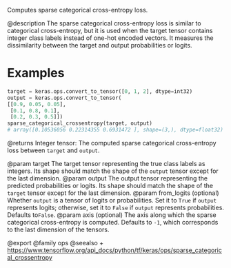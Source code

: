 Computes sparse categorical cross-entropy loss.

@description
The sparse categorical cross-entropy loss is similar to categorical
cross-entropy, but it is used when the target tensor contains integer
class labels instead of one-hot encoded vectors. It measures the
dissimilarity between the target and output probabilities or logits.

# Examples
```python
target = keras.ops.convert_to_tensor([0, 1, 2], dtype=int32)
output = keras.ops.convert_to_tensor(
[[0.9, 0.05, 0.05],
 [0.1, 0.8, 0.1],
 [0.2, 0.3, 0.5]])
sparse_categorical_crossentropy(target, output)
# array([0.10536056 0.22314355 0.6931472 ], shape=(3,), dtype=float32)
```

@returns
Integer tensor: The computed sparse categorical cross-entropy
loss between `target` and `output`.

@param target The target tensor representing the true class labels as
    integers. Its shape should match the shape of the `output`
    tensor except for the last dimension.
@param output The output tensor representing the predicted probabilities
    or logits.
    Its shape should match the shape of the `target` tensor except
    for the last dimension.
@param from_logits (optional) Whether `output` is a tensor of logits
    or probabilities.
    Set it to `True` if `output` represents logits; otherwise,
    set it to `False` if `output` represents probabilities.
    Defaults to`False`.
@param axis (optional) The axis along which the sparse categorical
    cross-entropy is computed.
    Defaults to `-1`, which corresponds to the last dimension
    of the tensors.

@export
@family ops
@seealso
+ <https://www.tensorflow.org/api_docs/python/tf/keras/ops/sparse_categorical_crossentropy>
